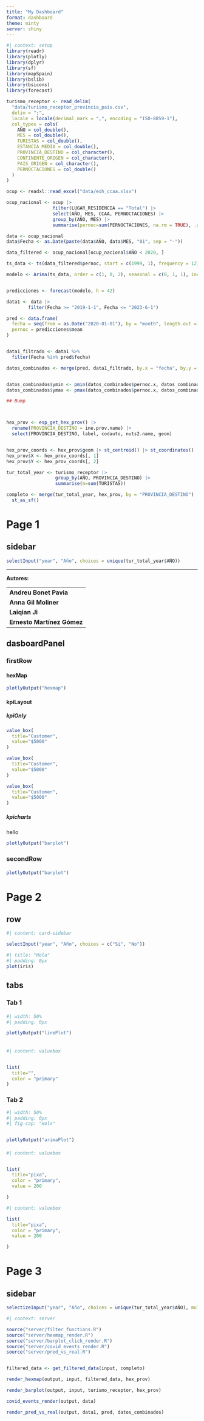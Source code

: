 ```yaml
---
title: "My Dashboard"
format: dashboard
theme: minty
server: shiny
---
```



```r
#| context: setup
library(readr)
library(plotly)
library(dplyr)
library(sf)
library(mapSpain)
library(bslib)
library(bsicons)
library(forecast)

turismo_receptor <- read_delim(
  "data/turismo_receptor_provincia_pais.csv",
  delim = ";",
  locale = locale(decimal_mark = ",", encoding = "ISO-8859-1"),
  col_types = cols(
    AÑO = col_double(),
    MES = col_double(),
    TURISTAS = col_double(),
    ESTANCIA_MEDIA = col_double(),
    PROVINCIA_DESTINO = col_character(),
    CONTINENTE_ORIGEN = col_character(),
    PAIS_ORIGEN = col_character(),
    PERNOCTACIONES = col_double()
  )
)

ocup <- readxl::read_excel("data/eoh_ccaa.xlsx")

ocup_nacional <- ocup |>
                 filter(LUGAR_RESIDENCIA == "Total") |>
                 select(AÑO, MES, CCAA, PERNOCTACIONES) |>
                 group_by(AÑO, MES) |>
                 summarise(pernoc=sum(PERNOCTACIONES, na.rm = TRUE), .groups = "drop")

data <- ocup_nacional
data$Fecha <- as.Date(paste(data$AÑO, data$MES, "01", sep = "-"))

data_filtered <- ocup_nacional[ocup_nacional$AÑO < 2020, ]

ts_data <- ts(data_filtered$pernoc, start = c(1999, 1), frequency = 12)

modelo <- Arima(ts_data, order = c(1, 0, 2), seasonal = c(0, 1, 1), include.drift = TRUE)


predicciones <- forecast(modelo, h = 42)

data1 <- data |> 
        filter(Fecha >= "2019-1-1", Fecha <= "2023-6-1")

pred <- data.frame(
  fecha = seq(from = as.Date("2020-01-01"), by = "month", length.out = 42),
  pernoc = predicciones$mean
)


data1_filtrado <- data1 %>%
  filter(Fecha %in% pred$fecha)

datos_combinados <- merge(pred, data1_filtrado, by.x = "fecha", by.y = "Fecha", all.x = TRUE)


datos_combinados$ymin <- pmin(datos_combinados$pernoc.x, datos_combinados$pernoc.y, na.rm = TRUE)
datos_combinados$ymax <- pmax(datos_combinados$pernoc.x, datos_combinados$pernoc.y, na.rm = TRUE)

## Bump



hex_prov <- esp_get_hex_prov() |>
  rename(PROVINCIA_DESTINO = ine.prov.name) |>
  select(PROVINCIA_DESTINO, label, codauto, nuts2.name, geom)


hex_prov_coords <- hex_prov$geom |> st_centroid() |> st_coordinates()
hex_prov$X <- hex_prov_coords[, 1]
hex_prov$Y <- hex_prov_coords[, 2]

tur_total_year <- turismo_receptor |>
                  group_by(AÑO, PROVINCIA_DESTINO) |>
                  summarise(m=sum(TURISTAS))

completo <- merge(tur_total_year, hex_prov, by = "PROVINCIA_DESTINO") |>
  st_as_sf()
```


# Page 1

## sidebar {.sidebar}

```r
selectInput("year", "Año", choices = unique(tur_total_year$AÑO))
```

-------------------------------
**Autores:**

|                             |
|-----------------------------|
| **Andreu Bonet Pavia**      |
| **Anna Gil Moliner**        |
| **Laiqian Ji**              |
| **Ernesto Martínez Gómez**  |            

## dasboardPanel

### firstRow {height=50%}

#### hexMap {width=45%}

```r
plotlyOutput("hexmap")
```

#### kpiLayout {width=55%}

##### kpiOnly {height=40%}

```r
value_box(
  title="Customer",
  value="$5000"
)
```

```r
value_box(
  title="Customer",
  value="$5000"
)
```

```r
value_box(
  title="Customer",
  value="$5000"
)
```


##### kpicharts {height=60%}

hello

```r
plotlyOutput("barplot")
```

### secondRow {height=50%}

#### {width=55%}



```r
plotlyOutput("barplot")
```

# Page 2 



## row {height=45%}

```r
#| content: card-sidebar

selectInput("year", "Año", choices = c("Si", "No"))

```

```r
#| title: "Hola"
#| padding: 0px
plot(iris)
```

## tabs { .tabset }

### Tab 1

####

```r
#| width: 50%
#| padding: 0px

plotlyOutput("linePlot")
```

###### 

```r
#| content: valuebox


list(
  title="",
  color = "primary"
)
```

### Tab 2 

```r
#| width: 50%
#| padding: 0px
#| fig-cap: "Hola"


plotlyOutput("arimaPlot")

```

#### 

```r
#| content: valuebox


list(
  title="pixa",
  color = "primary",
  value = 200

)
```

```r
#| content: valuebox

list(
  title="pixa", 
  color = "primary",
  value = 200

)
```


# Page 3

## sidebar {.sidebar}

```r
selectizeInput("year", "Año", choices = unique(tur_total_year$AÑO), multiple=T)
```

```r
#| context: server

source("server/filter_functions.R")
source("server/hexmap_render.R")
source("server/barplot_click_render.R")
source("server/covid_events_render.R")
source("server/pred_vs_real.R")


filtered_data <- get_filtered_data(input, completo)

render_hexmap(output, input, filtered_data, hex_prov)

render_barplot(output, input, turismo_receptor, hex_prov)

covid_events_render(output, data)

render_pred_vs_real(output, data1, pred, datos_combinados)
```